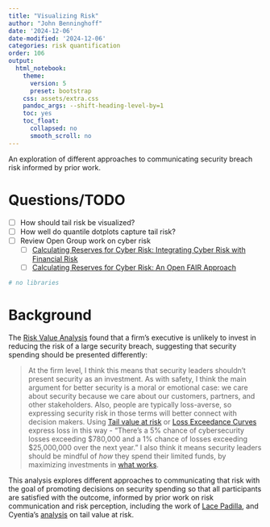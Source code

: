 ```yaml
---
title: "Visualizing Risk"
author: "John Benninghoff"
date: '2024-12-06'
date-modified: '2024-12-06'
categories: risk quantification
order: 106
output:
  html_notebook:
    theme:
      version: 5
      preset: bootstrap
    css: assets/extra.css
    pandoc_args: --shift-heading-level-by=1
    toc: yes
    toc_float:
      collapsed: no
      smooth_scroll: no
---
```


An exploration of different approaches to communicating security breach risk informed by prior work.

# Questions/TODO

- [ ] How should tail risk be visualized?
- [ ] How well do quantile dotplots capture tail risk?
- [ ] Review Open Group work on cyber risk
  - [ ] [Calculating Reserves for Cyber Risk: Integrating Cyber Risk with Financial Risk](https://riskgenesis.com/wp-content/uploads/2022/02/OG-Doc-w215.pdf)
  - [ ] [Calculating Reserves for Cyber Risk: An Open FAIR Approach](https://www.opengroup.org/sites/default/files/pdf/Cyber_Risk_Capital_Requirements_Project_Charter_-_V1.0.pdf)

```r
# no libraries
```

# Background

The [Risk Value Analysis](risk-value.Rmd) found that a firm's executive is unlikely to invest in
reducing the risk of a large security breach, suggesting that security spending should be presented
differently:

> At the firm level, I think this means that security leaders shouldn't present security as an
investment. As with safety, I think the main argument for better security is a moral or emotional
case: we care about security because we care about our customers, partners, and other stakeholders.
Also, people are typically loss-averse, so expressing security risk in those terms will better
connect with decision makers. Using
[Tail value at risk](https://en.wikipedia.org/wiki/Tail_value_at_risk) or
[Loss Exceedance Curves](https://www.cyentia.com/communicating-risk-loss-exceedance-curves/) express
loss in this way - "There's a 5% chance of cybersecurity losses exceeding \$780,000 and a 1% chance
of losses exceeding \$25,000,000 over the next year." I also think it means security leaders should
be mindful of *how* they spend their limited funds, by maximizing investments in
[what works](https://doi.org/10.1080/23738871.2024.2335461).

This analysis explores different approaches to communicating that risk with the goal of promoting
decisions on security spending so that all participants are satisfied with the outcome, informed by
prior work on risk communication and risk perception, including the work of
[Lace Padilla](http://www.lacepadilla.com), and Cyentia's
[analysis](https://www.youtube.com/watch?v=eiMBMsN_4j4) on tail value at risk.
